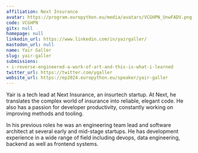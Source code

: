 ```yaml
---
affiliation: Next Insurance
avatar: https://program.europython.eu/media/avatars/VCGHPN_UnwFADV.png
code: VCGHPN
gitx: null
homepage: null
linkedin_url: https://www.linkedin.com/in/yairgaller/
mastodon_url: null
name: Yair Galler
slug: yair-galler
submissions:
- i-reverse-engineered-a-work-of-art-and-this-is-what-i-learned
twitter_url: https://twitter.com/ygaller
website_url: https://ep2024.europython.eu/speaker/yair-galler
---
```


Yair is a tech lead at Next Insurance, an insurtech startup. At Next, he translates the complex world of insurance into reliable, elegant code. He also has a passion for developer productivity, constantly working on improving methods and tooling.

In his previous roles he was an engineering team lead and software architect at several early and mid-stage startups. He has development experience in a wide range of field including devops, data engineering, backend as well as frontend systems.
